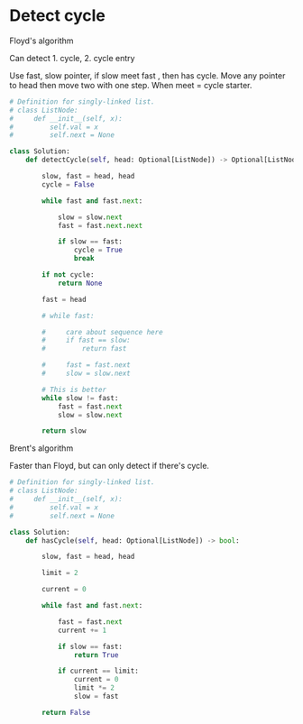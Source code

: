 # Detect cycle

Floyd's algorithm

Can detect 1. cycle, 2. cycle entry

Use fast, slow pointer, if slow meet fast , then has cycle. Move any pointer to head then move two with one step. When meet = cycle starter.

```python
# Definition for singly-linked list.
# class ListNode:
#     def __init__(self, x):
#         self.val = x
#         self.next = None

class Solution:
    def detectCycle(self, head: Optional[ListNode]) -> Optional[ListNode]:

        slow, fast = head, head
        cycle = False

        while fast and fast.next:

            slow = slow.next
            fast = fast.next.next

            if slow == fast:
                cycle = True
                break

        if not cycle:
            return None

        fast = head

        # while fast:

        #     care about sequence here
        #     if fast == slow:
        #         return fast

        #     fast = fast.next
        #     slow = slow.next

        # This is better
        while slow != fast:
            fast = fast.next
            slow = slow.next

        return slow
```

Brent's algorithm

Faster than Floyd, but can only detect if there's cycle.

```python
# Definition for singly-linked list.
# class ListNode:
#     def __init__(self, x):
#         self.val = x
#         self.next = None

class Solution:
    def hasCycle(self, head: Optional[ListNode]) -> bool:

        slow, fast = head, head

        limit = 2

        current = 0

        while fast and fast.next:

            fast = fast.next
            current += 1

            if slow == fast:
                return True

            if current == limit:
                current = 0
                limit *= 2
                slow = fast

        return False
```
